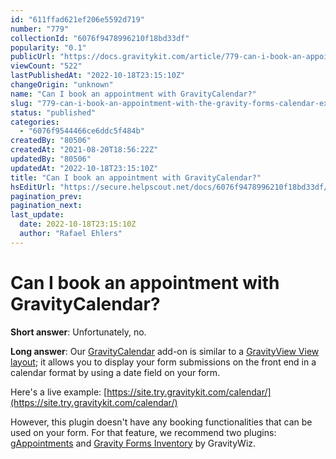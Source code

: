 ```yaml
---
id: "611ffad621ef206e5592d719"
number: "779"
collectionId: "6076f9478996210f18bd33df"
popularity: "0.1"
publicUrl: "https://docs.gravitykit.com/article/779-can-i-book-an-appointment-with-the-gravity-forms-calendar-extension"
viewCount: "522"
lastPublishedAt: "2022-10-18T23:15:10Z"
changeOrigin: "unknown"
name: "Can I book an appointment with GravityCalendar?"
slug: "779-can-i-book-an-appointment-with-the-gravity-forms-calendar-extension"
status: "published"
categories: 
  - "6076f9544466ce6ddc5f484b"
createdBy: "80506"
createdAt: "2021-08-20T18:56:22Z"
updatedBy: "80506"
updatedAt: "2022-10-18T23:15:10Z"
title: "Can I book an appointment with GravityCalendar?"
hsEditUrl: "https://secure.helpscout.net/docs/6076f9478996210f18bd33df/article/611ffad621ef206e5592d719"
pagination_prev: 
pagination_next: 
last_update:
  date: 2022-10-18T23:15:10Z
  author: "Rafael Ehlers"
---
```


# Can I book an appointment with GravityCalendar?

**Short answer**: Unfortunately, no.

**Long answer**: Our [GravityCalendar](https://www.gravitykit.com/extensions/calendar/) add-on is similar to a [GravityView View layout](https://docs.gravitykit.com/article/317-how-to-change-the-view-layout); it allows you to display your form submissions on the front end in a calendar format by using a date field on your form.

Here's a live example: [https://site.try.gravitykit.com/calendar/](https://site.try.gravitykit.com/calendar/)

However, this plugin doesn't have any booking functionalities that can be used on your form. For that feature, we recommend two plugins: [gAppointments](https://codecanyon.net/item/gappointments-appointment-booking-addon-for-gravity-forms/21216523) and [Gravity Forms Inventory](https://gravitywiz.com/documentation/gravity-forms-inventory/) by GravityWiz.